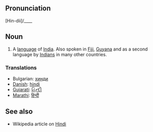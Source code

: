 ==Pronunciation==
[Hin-dii]/____

==Noun==

# A [[language]] of [[India]].  Also spoken in [[Fiji]], [[Guyana]] and as a second language by [[Indian]]s in many other countries.

===Translations===
*Bulgarian: [[хинди]]
*[[Danish]]: [[hindi]]
*[[Gujarati]]: [[હિન્દી]] 
*[[Marathi]]: [[हिन्दी]]

==See also==
*Wikipedia article on [[w:Hindi|Hindi]]